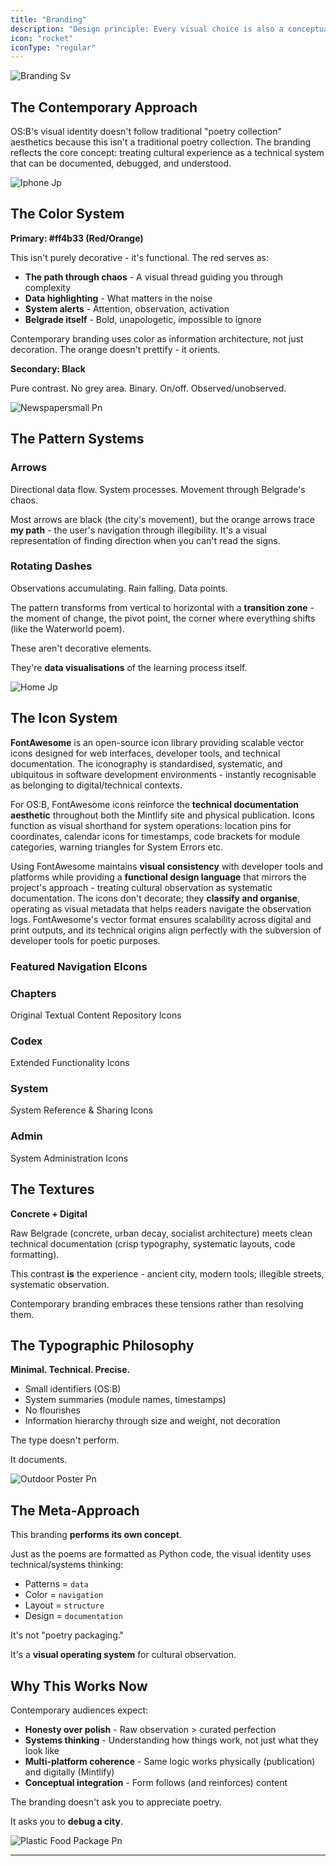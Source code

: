 ```yaml
---
title: "Branding"
description: "Design principle: Every visual choice is also a conceptual choice. Nothing decorates. Everything documents."
icon: "rocket"
iconType: "regular"
---
```


![Branding Sv](/images/Branding.svg)

## The Contemporary Approach

OS:B's visual identity doesn't follow traditional "poetry collection" aesthetics because this isn't a traditional poetry collection. The branding reflects the core concept: treating cultural experience as a technical system that can be documented, debugged, and understood.

![Iphone Jp](/images/iphone.jpg)

## The Color System

**Primary: #ff4b33 (Red/Orange)**

This isn't purely decorative - it's functional. The red serves as:

- **The path through chaos** - A visual thread guiding you through complexity
- **Data highlighting** - What matters in the noise
- **System alerts** - Attention, observation, activation
- **Belgrade itself** - Bold, unapologetic, impossible to ignore

Contemporary branding uses color as information architecture, not just decoration. The orange doesn't prettify - it orients.

**Secondary: Black**

Pure contrast. No grey area. Binary. On/off. Observed/unobserved.

![Newspapersmall Pn](/images/Newspapersmall.png)

## The Pattern Systems

### Arrows

Directional data flow. System processes. Movement through Belgrade's chaos.

Most arrows are black (the city's movement), but the orange arrows trace **my path** - the user's navigation through illegibility. It's a visual representation of finding direction when you can't read the signs.

### Rotating Dashes

Observations accumulating. Rain falling. Data points.

The pattern transforms from vertical to horizontal with a **transition zone** - the moment of change, the pivot point, the corner where everything shifts (like the Waterworld poem).

These aren't decorative elements.

They're **data visualisations** of the learning process itself.

![Home Jp](/images/home.jpg)

## The Icon System

**FontAwesome** is an open-source icon library providing scalable vector icons designed for web interfaces, developer tools, and technical documentation. The iconography is standardised, systematic, and ubiquitous in software development environments - instantly recognisable as belonging to digital/technical contexts.

For OS:B, FontAwesome icons reinforce the **technical documentation aesthetic** throughout both the Mintlify site and physical publication. Icons function as visual shorthand for system operations: location pins for coordinates, calendar icons for timestamps, code brackets for module categories, warning triangles for System Errors etc.

Using FontAwesome maintains **visual consistency** with developer tools and platforms while providing a **functional design language** that mirrors the project's approach - treating cultural observation as systematic documentation. The icons don't decorate; they **classify and organise**, operating as visual metadata that helps readers navigate the observation logs. FontAwesome's vector format ensures scalability across digital and print outputs, and its technical origins align perfectly with the subversion of developer tools for poetic purposes.

### Featured Navigation EIcons

<Columns cols={3}>
  <Card title="os:home" icon="rss" iconType="regular" color="#000000">
    
  </Card>
  <Card title="quickstart" icon="person-running-fast" iconType="regular" color="#000000">
    
  </Card>
  <Card title="developers" icon="code" iconType="regular" color="#000000">
    
  </Card>
</Columns>

### Chapters

Original Textual Content Repository Icons

<Columns cols={3}>
  <Card title="core functions" iconType="regular" img="/images/rss-solid-full.svg">
    
  </Card>
  <Card title="user interface" icon="sparkles">
    
  </Card>
  <Card title="background processes" icon="sparkles">
    
  </Card>
  <Card title="system errors" icon="sparkles">
    
  </Card>
  <Card title="images" icon="sparkles">
    
  </Card>
</Columns>

### Codex

Extended Functionality Icons

<Columns cols={3}>
  <Card title="core functions" iconType="regular" img="/images/rss-solid-full.svg">
    
  </Card>
  <Card title="user interface" icon="sparkles">
    
  </Card>
  <Card title="background processes" icon="sparkles">
    
  </Card>
  <Card title="system errors" icon="sparkles">
    
  </Card>
</Columns>

### System

System Reference & Sharing Icons

<Columns cols={3}>
  <Card title="core functions" iconType="regular" img="/images/rss-solid-full.svg">
    
  </Card>
  <Card title="user interface" icon="sparkles">
    
  </Card>
  <Card title="background processes" icon="sparkles">
    
  </Card>
  <Card title="system errors" icon="sparkles">
    
  </Card>
  <Card title="version history" icon="sparkles">
    
  </Card>
  <Card title="images" icon="sparkles">
    
  </Card>
</Columns>

### Admin

System Administration Icons

<Columns cols={3}>
  <Card title="core functions" iconType="regular" img="/images/rss-solid-full.svg">
    
  </Card>
  <Card title="user interface" icon="sparkles">
    
  </Card>
  <Card title="background processes" icon="sparkles">
    
  </Card>
  <Card title="system errors" icon="sparkles">
    
  </Card>
</Columns>

## The Textures

**Concrete + Digital**

Raw Belgrade (concrete, urban decay, socialist architecture) meets clean technical documentation (crisp typography, systematic layouts, code formatting).

This contrast **is** the experience - ancient city, modern tools; illegible streets, systematic observation.

Contemporary branding embraces these tensions rather than resolving them.

## The Typographic Philosophy

**Minimal. Technical. Precise.**

- Small identifiers (OS:B)
- System summaries (module names, timestamps)
- No flourishes
- Information hierarchy through size and weight, not decoration

The type doesn't perform.

It documents.

![Outdoor Poster Pn](/images/OutdoorPoster.png)

## The Meta-Approach

This branding **performs its own concept**.

Just as the poems are formatted as Python code, the visual identity uses technical/systems thinking:

- Patterns = `data`
- Color = `navigation`
- Layout = `structure`
- Design = `documentation`

It's not "poetry packaging."

It's a **visual operating system** for cultural observation.

## Why This Works Now

Contemporary audiences expect:

- **Honesty over polish** - Raw observation \> curated perfection
- **Systems thinking** - Understanding how things work, not just what they look like
- **Multi-platform coherence** - Same logic works physically (publication) and digitally (Mintlify)
- **Conceptual integration** - Form follows (and reinforces) content

The branding doesn't ask you to appreciate poetry.

It asks you to **debug a city**.

![Plastic Food Package Pn](/images/PlasticFoodPackage.png)

---